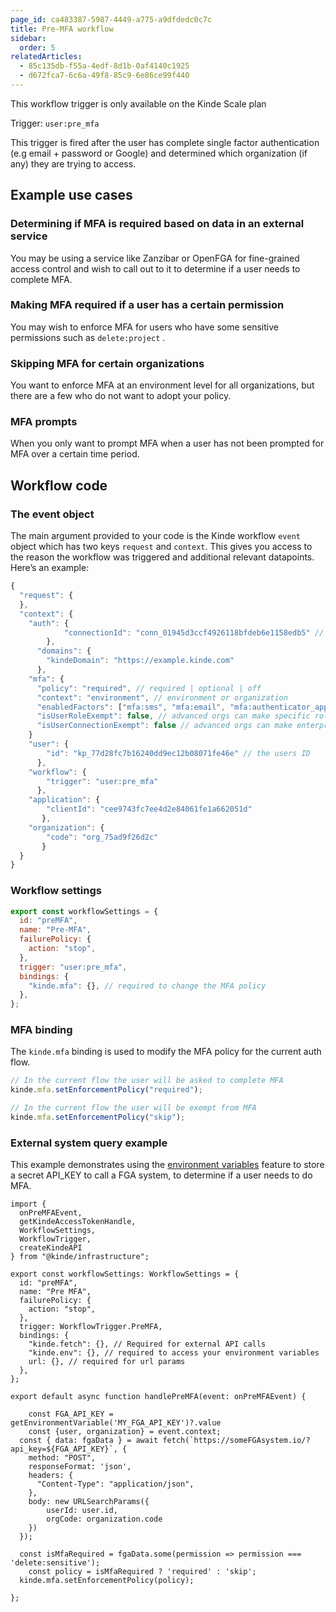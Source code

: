 ```yaml
---
page_id: ca483387-5987-4449-a775-a9dfdedc0c7c
title: Pre-MFA workflow
sidebar:
  order: 5
relatedArticles:
  - 85c135db-f55a-4edf-8d1b-0af4140c1925
  - d672fca7-6c6a-49f8-85c9-6e86ce99f440
---
```


<Aside type="upgrade">

This workflow trigger is only available on the Kinde Scale plan

</Aside>

Trigger: `user:pre_mfa`

This trigger is fired after the user has complete single factor authentication (e.g email + password or Google) and determined which organization (if any) they are trying to access. 

## Example use cases

### Determining if MFA is required based on data in an external service

You may be using a service like Zanzibar or OpenFGA for fine-grained access control and wish to call out to it to determine if a user needs to complete MFA.

### Making MFA required if a user has a certain permission

You may wish to enforce MFA for users who have some sensitive permissions such as `delete:project` .

### Skipping MFA for certain organizations

You want to enforce MFA at an environment level for all organizations, but there are a few who do not want to adopt your policy.

### MFA prompts

When you only want to prompt MFA when a user has not been prompted for MFA over a certain time period.

## Workflow code

### The event object

The main argument provided to your code is the Kinde workflow `event` object which has two keys `request` and `context`. This gives you access to the reason the workflow was triggered and additional relevant datapoints. Here’s an example:

```jsx
{
  "request": {
  },
  "context": {
    "auth": {
			"connectionId": "conn_01945d3ccf4926118bfdeb6e1158edb5" // connection ID the user auth'd with
		},
	  "domains": {
	    "kindeDomain": "https://example.kinde.com"
	  },
    "mfa": {
      "policy": "required", // required | optional | off
      "context": "environment", // environment or organization
      "enabledFactors": ["mfa:sms", "mfa:email", "mfa:authenticator_app"], // factors you have enabled for this context
      "isUserRoleExempt": false, // advanced orgs can make specific roles exempt from MFA
      "isUserConnectionExempt": false // advanced orgs can make enterprise connections exempt from MFA
    }
    "user": { 
	    "id": "kp_77d28fc7b16240dd9ec12b08071fe46e" // the users ID
	  },
    "workflow": {
	    "trigger": "user:pre_mfa"
	  },
    "application": {
	    "clientId": "cee9743fc7ee4d2e84061fe1a662051d"
	   },
    "organization": {
	    "code": "org_75ad9f26d2c"
	   }
  }
}
```

### Workflow settings

```jsx
export const workflowSettings = {
  id: "preMFA",
  name: "Pre-MFA",
  failurePolicy: {
    action: "stop",
  },
  trigger: "user:pre_mfa",
  bindings: {
    "kinde.mfa": {}, // required to change the MFA policy
  },
};
```

### MFA binding

The `kinde.mfa` binding is used to modify the MFA policy for the current auth flow.

```jsx
// In the current flow the user will be asked to complete MFA
kinde.mfa.setEnforcementPolicy("required");

// In the current flow the user will be exempt from MFA
kinde.mfa.setEnforcementPolicy("skip");
```

### External system query example

This example demonstrates using the [environment variables](/build/env-variables/add-manage-env-variables/) feature to store a secret API_KEY to call a FGA system, to determine if a user needs to do MFA.

```tsx
import {
  onPreMFAEvent,
  getKindeAccessTokenHandle,
  WorkflowSettings,
  WorkflowTrigger,
  createKindeAPI
} from "@kinde/infrastructure";

export const workflowSettings: WorkflowSettings = {
  id: "preMFA",
  name: "Pre MFA",
  failurePolicy: {
    action: "stop",
  },
  trigger: WorkflowTrigger.PreMFA,
  bindings: {
    "kinde.fetch": {}, // Required for external API calls
    "kinde.env": {}, // required to access your environment variables
    url: {}, // required for url params
  },
};

export default async function handlePreMFA(event: onPreMFAEvent) {

	const FGA_API_KEY = getEnvironmentVariable('MY_FGA_API_KEY')?.value
	const {user, organization} = event.context;
  const { data: fgaData } = await fetch(`https://someFGAsystem.io/?api_key=${FGA_API_KEY}`, {
    method: "POST",
    responseFormat: 'json',
    headers: {
      "Content-Type": "application/json",
    },
    body: new URLSearchParams({
	    userId: user.id,
	    orgCode: organization.code
    })
  });
  
  const isMfaRequired = fgaData.some(permission => permission === 'delete:sensitive');
	const policy = isMfaRequired ? 'required' : 'skip';
  kinde.mfa.setEnforcementPolicy(policy);
   
};
  
```
